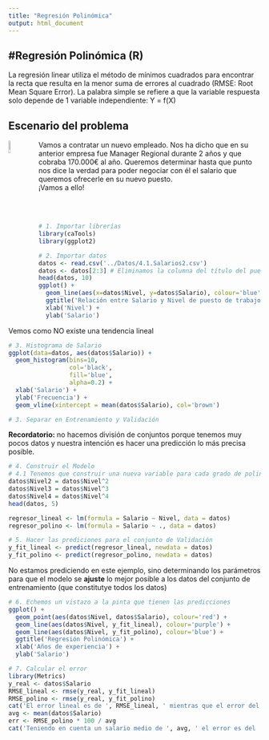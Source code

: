 ```yaml
---
title: "Regresión Polinómica"
output: html_document
---
```


#Regresión Polinómica (R)
---
La regresión linear utiliza el método de mínimos cuadrados para encontrar la recta que resulta en la menor suma de errores al cuadrado (RMSE: Root Mean Square Error).
La palabra simple se refiere a que la variable respuesta solo depende de 1 variable independiente: Y = f(X)


Escenario del problema
---

<img src='../Imagenes/entrevista.png' style='width:8%;height:8%;float:left;margin-right:20px'>
Vamos a contratar un nuevo empleado. Nos ha dicho que en su anterior empresa fue Manager Regional durante 2 años y que cobraba 170.000€ al año. Queremos determinar hasta que punto nos dice la verdad para poder negociar con él el salario que queremos ofrecerle en su nuevo puesto.  
¡Vamos a ello!

<br>
<br>

```r
# 1. Importar librerías
library(caTools)
library(ggplot2)
```

```r
# 2. Importar datos
datos <- read.csv('../Datos/4.1.Salarios2.csv')
datos <- datos[2:3] # Eliminamos la columna del título del puesto y nos quedamos con el nivel
head(datos, 10)
ggplot() + 
  geom_line(aes(x=datos$Nivel, y=datos$Salario), colour='blue') +
  ggtitle('Relación entre Salario y Nivel de puesto de trabajo') +
  xlab('Nivel') +
  ylab('Salario')
```
Vemos como NO existe una tendencia lineal

```r
# 3. Histograma de Salario
ggplot(data=datos, aes(datos$Salario)) +
  geom_histogram(bins=10,
                 col='black',
                 fill='blue',
                 alpha=0.2) +
  xlab('Salario') + 
  ylab('Frecuencia') +
  geom_vline(xintercept = mean(datos$Salario), col='brown')
```


```r
# 3. Separar en Entrenamiento y Validación
```
**Recordatorio:** no hacemos división de conjuntos porque tenemos muy pocos datos y nuestra intención es hacer una predicción lo más precisa posible.

```r
# 4. Construir el Modelo
# 4.1 Tenemos que construir una nueva variable para cada grado de polinomio que queramos. Si por ejemplo, queremos un polinomio de grado 4: (Y = C + aX + bX^2 + cX^3 + dX4)
datos$Nivel2 = datos$Nivel^2
datos$Nivel3 = datos$Nivel^3
datos$Nivel4 = datos$Nivel^4
head(datos, 5)

regresor_lineal <- lm(formula = Salario ~ Nivel, data = datos)
regresor_polino <- lm(formula = Salario ~ ., data = datos)

```

```r
# 5. Hacer las prediciones para el conjunto de Validación
y_fit_lineal <- predict(regresor_lineal, newdata = datos)
y_fit_polino <- predict(regresor_polino, newdata = datos)
```
No estamos prediciendo en este ejemplo, sino determinando los parámetros para que el modelo se **ajuste** lo mejor posible a los datos del conjunto de entrenamiento (que constitutye todos los datos)

```r
# 6. Echemos un vistazo a la pinta que tienen las predicciones
ggplot() +
  geom_point(aes(datos$Nivel, datos$Salario), colour='red') +
  geom_line(aes(datos$Nivel, y_fit_lineal), colour='purple') +
  geom_line(aes(datos$Nivel, y_fit_polino), colour='blue') +
  ggtitle('Regresión Polinómica') +
  xlab('Años de experiencia') +
  ylab('Salario')
```

```r
# 7. Calcular el error
library(Metrics)
y_real <- datos$Salario
RMSE_lineal <- rmse(y_real, y_fit_lineal)
RMSE_polino <- rmse(y_real, y_fit_polino)
cat('El error lineal es de ', RMSE_lineal, ' mientras que el error del polinómico es de ', RMSE_lineal)
avg <- mean(datos$Salario)
err <- RMSE_polino * 100 / avg
cat('Teniendo en cuenta un salario medio de ', avg, ' el error es del ', err, '%')
```
